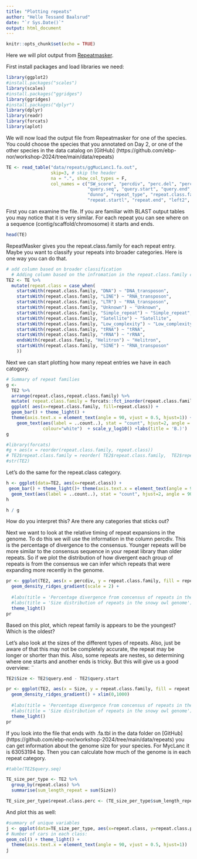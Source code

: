 ```yaml
---
title: "Plotting repeats"
author: "Helle Tessand Baalsrud"
date: "`r Sys.Date()`"
output: html_document
---
```


```r
knitr::opts_chunk$set(echo = TRUE)
```

Here we will plot output from [Repeatmasker](https://www.repeatmasker.org/webrepeatmaskerhelp.html). 

First install packages and load libraries we need: 

```r
library(ggplot2)
#install.packages("scales")
library(scales)
#install.packages("ggridges")
library(ggridges)
#install.packages("dplyr")
library(dplyr)
library(readr)
library(forcats)
library(aplot)
```

We will now load the output file from Repeatmasker for one of the species. You could choose the species that you annotated on Day 2, or one of the other species in the data catalog on [GitHub] (https://github.com/ebp-nor/workshop-2024/tree/main/data/repeats)

```r
TE <- read_table("data/repeats/ggMucLanc1.fa.out",
                 skip=3, # skip the header
                 na = ".", show_col_types = F,
                 col_names = c("SW_score", "percdiv", "perc.del", "perc.ins",
                               "query.seq", "query.start", "query.end", "left", 
                               "dunno", "repeat_type", "repeat.class.family",
                               "repeat.startl", "repeat.end", "left2", "ID","blank"))
```

First you can examine the file. If you are familiar with BLAST output tables you may notice that it is very similar. For each repeat you can see where on a sequence (contig/scaffold/chromosome) it starts and ends. 

```r
head(TE)
```

RepeatMasker gives you the repeat.class.family for each repeat entry. Maybe you want to classify your repeats into broader categories. Here is one way you can do that.

```r
# add column based on broader classification
  # Adding column based on the infromation in the repeat.class.family column:
TE2 <- TE %>%
  mutate(repeat.class = case_when(
    startsWith(repeat.class.family, "DNA") ~ "DNA_transposon",
    startsWith(repeat.class.family, "LINE") ~ "RNA_transposon",
    startsWith(repeat.class.family, "LTR") ~ "RNA_transposon",
    startsWith(repeat.class.family, "Unknown") ~ "Unknown",
    startsWith(repeat.class.family, "Simple_repeat") ~ "Simple_repeat",
    startsWith(repeat.class.family, "Satellite") ~ "Satellite",
    startsWith(repeat.class.family, "Low_complexity") ~ "Low_complexity",
    startsWith(repeat.class.family, "tRNA") ~ "tRNA",
    startsWith(repeat.class.family, "rRNA") ~ "rRNA",
    endsWith(repeat.class.family, "Helitron") ~ "Helitron",
    startsWith(repeat.class.family, "SINE") ~ "RNA_transposon"
    ))
```

Next we can start plotting how many repeat entries we have in each catogory. 

```r
# Summary of repeat families
g <- 
  TE2 %>% 
  arrange(repeat.class,repeat.class.family) %>% 
  mutate( repeat.class.family = forcats::fct_inorder(repeat.class.family)) %>% 
  ggplot( aes(x=repeat.class.family, fill=repeat.class)) +
  geom_bar() + theme_light() + 
  theme(axis.text.x = element_text(angle = 90, vjust = 0.5, hjust=1)) +
    geom_text(aes(label = ..count..), stat = "count", hjust=2, angle = 90,
              colour="white")  + scale_y_log10() +labs(title = 'B.)') 
g

#library(forcats)
#g + aes(x = reorder(repeat.class.family, repeat.class))
# TE2$repeat.class.family = reorder( TE2$repeat.class.family,  TE2$repeat.class)
#str(TE2)
```
Let's do the same for the repeat.class category. 

```r

h <- ggplot(data=TE2, aes(x=repeat.class)) +
 geom_bar() + theme_light()+ theme(axis.text.x = element_text(angle = 90, vjust = 0.5, hjust=1)) +
  geom_text(aes(label = ..count..), stat = "count", hjust=2, angle = 90, colour="white")  + scale_y_log10() +labs(title = 'A.)')
h

h / g
```

How do you interpret this? Are there any categories that sticks out? 

Next we want to look at the relative timing of repeat expansions in the genome. To do this we will use the information in the column percdiv. This is the percentage of divergence to the consensus. Younger repeats will be more similar to the consensus sequence in your repeat library than older repeats. So if we plot the distribution of how divergent each group of repeats is from the consensus we can infer which repeats that were expanding more recently in the genome.  

```r
pr <- ggplot(TE2, aes(x = percdiv, y = repeat.class.family, fill = repeat.class)) +
  geom_density_ridges_gradient(scale = 2) +
  
  #labs(title = 'Percentage divergence from concensus of repeats in the snowy owl genome')
  #labs(title = 'Size distribution of repeats in the snowy owl genome')
  theme_light()
pr
```
Based on this plot, which repeat family is appears to be the youngest? Which is the oldest? 


Let's also look at the sizes of the different types of repeats. Also, just be aware of that this may not be completely accurate, the repeat may be longer or shorter than this. Also, some repeats are nestes, so determining where one starts and another ends is tricky. But this will give us a good overview: 
¨
```r
TE2$Size <- TE2$query.end - TE2$query.start
```

```r
pr <- ggplot(TE2, aes(x = Size, y = repeat.class.family, fill = repeat.class)) +
  geom_density_ridges_gradient() + xlim(0,1000)
  
  #labs(title = 'Percentage divergence from concensus of repeats in the snowy owl genome')
  #labs(title = 'Size distribution of repeats in the snowy owl genome')
  theme_light()
pr
```
If you look into the file that ends with .fa.tbl in the data folder on [GitHub] (https://github.com/ebp-nor/workshop-2024/tree/main/data/repeats) you can get information about the genome size for your species. For MycLanc it is 63053194 bp. Then you can calculate how much of the genome is in each repeat category. 


```r
#table(TE2$query.seq)

TE_size_per_type <- TE2 %>%
  group_by(repeat.class) %>%
  summarise(sum_length_repeat = sum(Size))

TE_size_per_type$repeat.class.perc <- (TE_size_per_type$sum_length_repeat /63053194) *100
```

And plot this as well: 

```r
#summary of unique variables
j <- ggplot(data=TE_size_per_type, aes(x=repeat.class, y=repeat.class.perc)) +
# Number of cars in each class:
geom_col() + theme_light() +
  theme(axis.text.x = element_text(angle = 90, vjust = 0.5, hjust=1))
j
```

